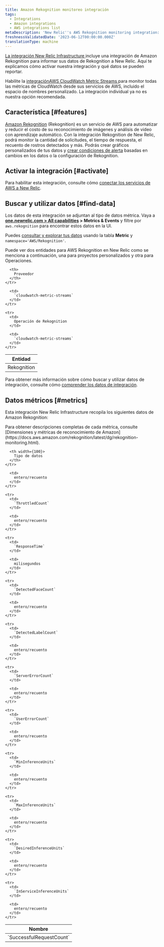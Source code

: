 ```yaml
---
title: Amazon Rekognition monitoreo integración
tags:
  - Integrations
  - Amazon integrations
  - AWS integrations list
metaDescription: 'New Relic''s AWS Rekognition monitoring integration: what data it reports, and how to enable it.'
freshnessValidatedDate: '2023-06-12T00:00:00.000Z'
translationType: machine
---
```


[La integración New Relic Infrastructure ](/docs/infrastructure/integrations-getting-started/getting-started/introduction-infrastructure-integrations)incluye una integración de Amazon Rekognition para informar sus datos de Rekognition a New Relic. Aquí te explicamos cómo activar nuestra integración y qué datos se pueden reportar.

Habilite la [integraciónAWS CloudWatch Metric Streams ](/docs/infrastructure/amazon-integrations/aws-integrations-list/aws-metric-stream/)para monitor todas las métricas de CloudWatch desde sus servicios de AWS, incluido el espacio de nombres personalizado. La integración individual ya no es nuestra opción recomendada.

## Característica [#features]

[Amazon Rekognition](https://aws.amazon.com/rekognition/) (Rekognition) es un servicio de AWS para automatizar y reducir el costo de su reconocimiento de imágenes y análisis de video con aprendizaje automático. Con la integración Rekognition de New Relic, podrá monitor la cantidad de solicitudes, el tiempo de respuesta, el recuento de rostros detectados y más. Podrás crear gráficos personalizados de tus datos y [crear condiciones de alerta](/docs/infrastructure/new-relic-infrastructure/infrastructure-alert-conditions/infrastructure-alerts-add-edit-or-view-host-alert-information) basadas en cambios en los datos o la configuración de Rekognition.

## Activar la integración [#activate]

Para habilitar esta integración, consulte cómo [conectar los servicios de AWS a New Relic](/docs/infrastructure/amazon-integrations/connect/aws-metric-stream/#set-up-metric-stream).

## Buscar y utilizar datos [#find-data]

Los datos de esta integración se adjuntan al tipo de datos métrica. Vaya a <DNT>**[one.newrelic.com > All capabilities](https://one.newrelic.com/all-capabilities) > Metrics & Events**</DNT> y filtre por `aws.rekognition` para encontrar estos datos en la UI.

Puedes [consultar y explorar tus datos](/docs/using-new-relic/data/understand-data/query-new-relic-data) usando la tabla <DNT>**Metric**</DNT> y `namespace='AWS/Rekognition'`.

Puede ver dos entidades para AWS Rekognition en New Relic como se menciona a continuación, una para proyectos personalizados y otra para Operaciones.

<table>
  <thead>
    <tr>
      <th>
        Entidad
      </th>

      <th>
        Proveedor
      </th>
    </tr>
  </thead>

  <tbody>
    <tr>
      <td>
        Rekognition
      </td>

      <td>
        `cloudwatch-metric-streams`
      </td>
    </tr>

    <tr>
      <td>
        Operación de Rekognition
      </td>

      <td>
        `cloudwatch-metric-streams`
      </td>
    </tr>
  </tbody>
</table>

Para obtener más información sobre cómo buscar y utilizar datos de integración, consulte cómo [comprender los datos de integración](/docs/infrastructure/integrations/find-use-infrastructure-integration-data).

## Datos métricos [#metrics]

Esta integración New Relic Infrastructure recopila los siguientes datos de Amazon Rekognition:

<Callout variant="tip">
  Para obtener descripciones completas de cada métrica, consulte [Dimensiones y métricas de reconocimiento de Amazon](https://docs.aws.amazon.com/rekognition/latest/dg/rekognition-monitoring.html).
</Callout>

<table>
  <thead>
    <tr>
      <th width={200}>
        Nombre
      </th>

      <th width={100}>
        Tipo de datos
      </th>
    </tr>
  </thead>

  <tbody>
    <tr>
      <td>
        `SuccessfulRequestCount`
      </td>

      <td>
        entero/recuento
      </td>
    </tr>

    <tr>
      <td>
        `ThrottledCount`
      </td>

      <td>
        entero/recuento
      </td>
    </tr>

    <tr>
      <td>
        `ResponseTime`
      </td>

      <td>
        milisegundos
      </td>
    </tr>

    <tr>
      <td>
        `DetectedFaceCount`
      </td>

      <td>
        entero/recuento
      </td>
    </tr>

    <tr>
      <td>
        `DetectedLabelCount`
      </td>

      <td>
        entero/recuento
      </td>
    </tr>

    <tr>
      <td>
        `ServerErrorCount`
      </td>

      <td>
        entero/recuento
      </td>
    </tr>

    <tr>
      <td>
        `UserErrorCount`
      </td>

      <td>
        entero/recuento
      </td>
    </tr>

    <tr>
      <td>
        `MinInferenceUnits`
      </td>

      <td>
        entero/recuento
      </td>
    </tr>

    <tr>
      <td>
        `MaxInferenceUnits`
      </td>

      <td>
        entero/recuento
      </td>
    </tr>

    <tr>
      <td>
        `DesiredInferenceUnits`
      </td>

      <td>
        entero/recuento
      </td>
    </tr>

    <tr>
      <td>
        `InServiceInferenceUnits`
      </td>

      <td>
        entero/recuento
      </td>
    </tr>
  </tbody>
</table>